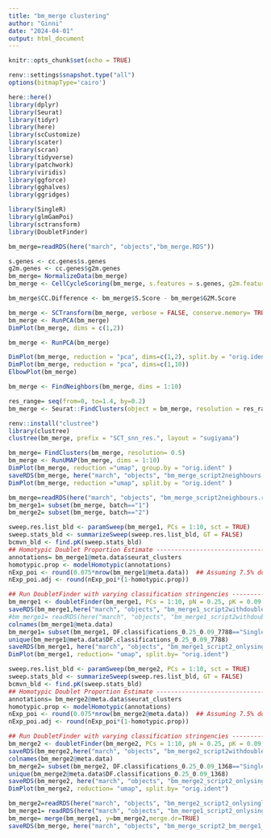 ```yaml
---
title: "bm_merge clustering"
author: "Ginni"
date: "2024-04-01"
output: html_document
---
```


```r
knitr::opts_chunk$set(echo = TRUE)
```

```r

renv::settings$snapshot.type("all")
options(bitmapType='cairo')

here::here()
library(dplyr)
library(Seurat)
library(tidyr)
library(here)
library(scCustomize)
library(scater)
library(scran)
library(tidyverse)
library(patchwork)
library(viridis)
library(ggforce)
library(gghalves)
library(ggridges)

library(SingleR)
library(glmGamPoi)
library(sctransform)
library(DoubletFinder)
```

```r
bm_merge=readRDS(here("march", "objects","bm_merge.RDS"))

```


```r
s.genes <- cc.genes$s.genes
g2m.genes <- cc.genes$g2m.genes
bm_merge= NormalizeData(bm_merge)
bm_merge <- CellCycleScoring(bm_merge, s.features = s.genes, g2m.features = g2m.genes, set.ident = TRUE)

bm_merge$CC.Difference <- bm_merge$S.Score - bm_merge$G2M.Score
```


```r
bm_merge <- SCTransform(bm_merge, verbose = FALSE, conserve.memory= TRUE, vst.flavor = "v2", ncells= 5000, min_cells=1, vars.to.regress = "CC.Difference")
bm_merge <- RunPCA(bm_merge)
DimPlot(bm_merge, dims = c(1,2))
```


```r
bm_merge <- RunPCA(bm_merge)
```
```r
DimPlot(bm_merge, reduction = "pca", dims=c(1,2), split.by = "orig.ident")
DimPlot(bm_merge, reduction = "pca", dims=c(1,10))
ElbowPlot(bm_merge)
```

```r
bm_merge <- FindNeighbors(bm_merge, dims = 1:10)

```

```r

res_range= seq(from=0, to=1.4, by=0.2)
bm_merge <- Seurat::FindClusters(object = bm_merge, resolution = res_range)

```

```r
renv::install("clustree")
library(clustree)
clustree(bm_merge, prefix = "SCT_snn_res.", layout = "sugiyama")
```

```r

bm_merge= FindClusters(bm_merge, resolution= 0.5)
bm_merge <- RunUMAP(bm_merge, dims = 1:10)
DimPlot(bm_merge, reduction ="umap", group.by = "orig.ident" )
saveRDS(bm_merge, here("march", "objects", "bm_merge_script2neighbours.rds"))
DimPlot(bm_merge, reduction ="umap", split.by = "orig.ident" )
```

```r
bm_merge=readRDS(here("march", "objects", "bm_merge_script2neighbours.rds"))
bm_merge1= subset(bm_merge, batch=="1")
bm_merge2= subset(bm_merge, batch=="2")

```

```r
sweep.res.list_bld <- paramSweep(bm_merge1, PCs = 1:10, sct = TRUE)
sweep.stats_bld <- summarizeSweep(sweep.res.list_bld, GT = FALSE)
bcmvn_bld <- find.pK(sweep.stats_bld)
## Homotypic Doublet Proportion Estimate --------------------------------------------------------------------------------
annotations= bm_merge1@meta.data$seurat_clusters
homotypic.prop <- modelHomotypic(annotations)       
nExp_poi <- round(0.075*nrow(bm_merge1@meta.data))  ## Assuming 7.5% doublet formation rate - tailor for your dataset
nExp_poi.adj <- round(nExp_poi*(1-homotypic.prop))

## Run DoubletFinder with varying classification stringencies ----------------------------------------------------------------
bm_merge1 <- doubletFinder(bm_merge1, PCs = 1:10, pN = 0.25, pK = 0.09, nExp = nExp_poi, reuse.pANN = FALSE, sct = TRUE)
saveRDS(bm_merge1,here("march", "objects", "bm_merge1_script2withdoubletclassification.rds"))
#bm_merge1= readRDS(here("march", "objects", "bm_merge1_script2withdoubletclassification.rds"))
colnames(bm_merge1@meta.data)
bm_merge1= subset(bm_merge1, DF.classifications_0.25_0.09_7788=="Singlet" )
unique(bm_merge1@meta.data$DF.classifications_0.25_0.09_7788)
saveRDS(bm_merge1, here("march", "objects", "bm_merge1_script2_onlysinglets.rds"))
DimPlot(bm_merge1, reduction= "umap", split.by= "orig.ident")
```

```r

sweep.res.list_bld <- paramSweep(bm_merge2, PCs = 1:10, sct = TRUE)
sweep.stats_bld <- summarizeSweep(sweep.res.list_bld, GT = FALSE)
bcmvn_bld <- find.pK(sweep.stats_bld)
## Homotypic Doublet Proportion Estimate --------------------------------------------------------------------------------
annotations= bm_merge2@meta.data$seurat_clusters
homotypic.prop <- modelHomotypic(annotations)       
nExp_poi <- round(0.075*nrow(bm_merge2@meta.data))  ## Assuming 7.5% doublet formation rate - tailor for your dataset
nExp_poi.adj <- round(nExp_poi*(1-homotypic.prop))

## Run DoubletFinder with varying classification stringencies ----------------------------------------------------------------
bm_merge2 <- doubletFinder(bm_merge2, PCs = 1:10, pN = 0.25, pK = 0.09, nExp = nExp_poi, reuse.pANN = FALSE, sct = TRUE)
saveRDS(bm_merge2,here("march", "objects", "bm_merge2_script2withdoubletclassification.rds"))
colnames(bm_merge2@meta.data)
bm_merge2= subset(bm_merge2, DF.classifications_0.25_0.09_1368=="Singlet" )
unique(bm_merge2@meta.data$DF.classifications_0.25_0.09_1368)
saveRDS(bm_merge2, here("march", "objects", "bm_merge2_script2_onlysinglets.rds"))
DimPlot(bm_merge2, reduction= "umap", split.by= "orig.ident")
```

```r
bm_merge2=readRDS(here("march", "objects", "bm_merge2_script2_onlysinglets.rds"))
bm_merge1= readRDS(here("march", "objects", "bm_merge1_script2_onlysinglets.rds"))
bm_merge= merge(bm_merge1, y=bm_merge2,merge.dr=TRUE)
saveRDS(bm_merge, here("march", "objects", "bm_merge_script2_bm_merge1_2combined.rds"))

```

